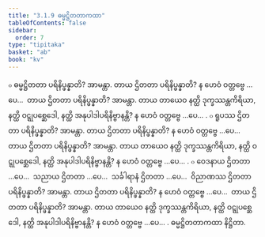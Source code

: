 ```yaml
---
title: "3.1.9 ဓမ္မဋ္ဌိတတာကထာ"
tableOfContents: false
sidebar:
  order: 7
type: "tipitaka"
basket: "ab"
book: "kv"
---
```



<DynamicBreadcrumb />

<Division number="627" book="kv" e="ch" v="32" p="333">

<Paragraph number="2067" book="kv">
๐ ဓမ္မဋ္ဌိတတာ ပရိနိပ္ဖန္နာတိ? အာမန္တာ. တာယ ဌိတတာ ပရိနိပ္ဖန္နာတိ? န ဟေဝံ ဝတ္တဗ္ဗေ …ပေ…  တာယ ဌိတတာ ပရိနိပ္ဖန္နာတိ? အာမန္တာ. တာယ တာယေဝ နတ္ထိ ဒုက္ခဿန္တကိရိယာ, နတ္ထိ ဝဋ္ဋုပစ္ဆေဒေါ, နတ္ထိ အနုပါဒါပရိနိဗ္ဗာနန္တိ? န ဟေဝံ ဝတ္တဗ္ဗေ …ပေ… .
</Paragraph>

<Paragraph number="2068" book="kv">
๐ ရူပဿ ဌိတတာ ပရိနိပ္ဖန္နာတိ? အာမန္တာ. တာယ ဌိတတာ ပရိနိပ္ဖန္နာတိ? န ဟေဝံ ဝတ္တဗ္ဗေ …ပေ…  တာယ ဌိတတာ ပရိနိပ္ဖန္နာတိ? အာမန္တာ. တာယ တာယေဝ နတ္ထိ ဒုက္ခဿန္တကိရိယာ, နတ္ထိ ဝဋ္ဋုပစ္ဆေဒေါ, နတ္ထိ အနုပါဒါပရိနိဗ္ဗာနန္တိ? န ဟေဝံ ဝတ္တဗ္ဗေ …ပေ… .
</Paragraph>

<Paragraph number="2069" book="kv">
๐ ဝေဒနာယ ဌိတတာ …ပေ…  သညာယ ဌိတတာ …ပေ…  သင်္ခါရာနံ ဌိတတာ …ပေ…  ဝိညာဏဿ ဌိတတာ ပရိနိပ္ဖန္နာတိ? အာမန္တာ. တာယ ဌိတတာ ပရိနိပ္ဖန္နာတိ? န ဟေဝံ ဝတ္တဗ္ဗေ …ပေ…  တာယ ဌိတတာ ပရိနိပ္ဖန္နာတိ? အာမန္တာ. တာယ တာယေဝ နတ္ထိ ဒုက္ခဿန္တကိရိယာ, နတ္ထိ ဝဋ္ဋုပစ္ဆေဒေါ, နတ္ထိ အနုပါဒါပရိနိဗ္ဗာနန္တိ? န ဟေဝံ ဝတ္တဗ္ဗေ …ပေ… .

</Paragraph>
</Division>

<Paragraph number="2070" type="center" book="kv">
ဓမ္မဋ္ဌိတတာကထာ နိဋ္ဌိတာ.
</Paragraph>